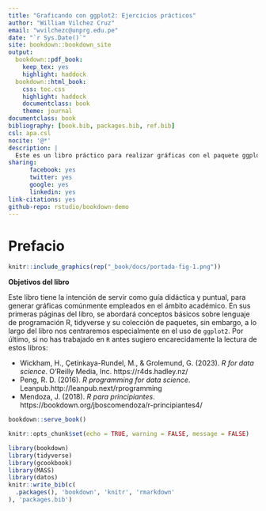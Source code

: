 ```yaml
--- 
title: "Graficando con ggplot2: Ejercicios prácticos"
author: "William Vilchez Cruz"
email: "wvilchezc@unprg.edu.pe"
date: "`r Sys.Date()`"
site: bookdown::bookdown_site
output:
  bookdown::pdf_book:
    keep_tex: yes
    highlight: haddock
  bookdown::html_book:
    css: toc.css
    highlight: haddock
    documentclass: book
    theme: journal
documentclass: book
bibliography: [book.bib, packages.bib, ref.bib]
csl: apa.csl
nocite: '@*'
description: |
  Este es un libro práctico para realizar gráficas con el paquete ggplot2.
sharing:
      facebook: yes
      twitter: yes
      google: yes
      linkedin: yes
link-citations: yes
github-repo: rstudio/bookdown-demo
---
```


# Prefacio {-}

```r
knitr::include_graphics(rep("_book/docs/portada-fig-1.png"))
```

__Objetivos del libro__

Este libro tiene la intención de servir como guía didáctica y puntual, para generar gráficas comúnmente empleados en el ámbito académico. En sus primeras páginas del libro, se abordará conceptos básicos sobre lenguaje de programación R, tidyverse y su colección de paquetes, sin embargo, a lo largo del libro nos centraremos especialmente en el uso de `ggplot2`. Por último, si no has trabajado en `R` antes sugiero encarecidamente la lectura de estos libros: 

- Wickham, H., Çetinkaya-Rundel, M., & Grolemund, G. (2023). _R for data science_. O'Reilly Media, Inc. https://r4ds.hadley.nz/
- Peng, R. D. (2016). _R programming for data science_. Leanpub.http://leanpub.next/rprogramming
- Mendoza, J. (2018). _R para principiantes_. https://bookdown.org/jboscomendoza/r-principiantes4/

```r
bookdown::serve_book()
```


```r
knitr::opts_chunk$set(echo = TRUE, warning = FALSE, message = FALSE)

library(bookdown)
library(tidyverse)
library(gcookbook)
library(MASS)
library(datos)
knitr::write_bib(c(
  .packages(), 'bookdown', 'knitr', 'rmarkdown'
), 'packages.bib')
```

